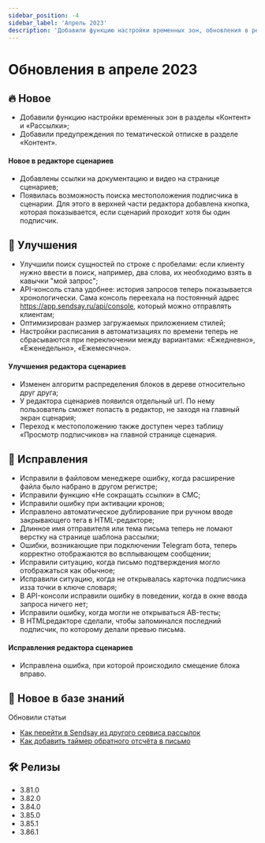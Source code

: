 ```yaml
---
sidebar_position: -4
sidebar_label: 'Апрель 2023'
description: 'Добавили функцию настройки временных зон, обновления в редакторе сценариев, несколько исправлений'
---
```


# Обновления в апреле 2023

## 🔥 Новое

- Добавили функцию настройки временных зон в разделы «Контент» и «Рассылки»;
- Добавили предупреждения по тематической отписке в разделе «Контент».

#### Новое в редакторе сценариев

- Добавлены ссылки на документацию и видео на странице сценариев;
- Появилась возможность поиска местоположения подписчика в сценарии. Для этого в верхней части редактора добавлена кнопка, которая показывается, если сценарий проходит хотя бы один подписчик.

## 🚀 Улучшения

- Улучшили поиск сущностей по строке с пробелами: если клиенту нужно ввести в поиск, например, два слова, их необходимо взять в кавычки "мой запрос";
- API-консоль стала удобнее: история запросов теперь показывается хронологически. Сама консоль переехала на постоянный адрес <https://app.sendsay.ru/api/console>, который можно отправлять клиентам;
- Оптимизирован размер загружаемых приложением стилей;
- Настройки расписания в автоматизациях по времени теперь не сбрасываются при переключении между вариантами: «Ежедневно», «Еженедельно», «Ежемесячно».

#### Улучшения редактора сценариев

- Изменен алгоритм распределения блоков в дереве относительно друг друга;
- У редактора сценариев появился отдельный url. По нему пользователь сможет попасть в редактор, не заходя на главный экран сценария;
- Переход к местоположению также доступен через таблицу «Просмотр подписчиков» на главной странице сценария.

## 🐛 Исправления

- Исправили в файловом менеджере ошибку, когда расширение файла было набрано в другом регистре;
- Исправили функцию «Не сокращать ссылки» в СМС;
- Исправили ошибку при активации кронов;
- Исправлено автоматическое дублирование при ручном вводе закрывающего тега в HTML-редакторе;
- Длинное имя отправителя или тема письма теперь не ломают верстку на странице шаблона рассылки;
- Ошибки, возникающие при подключении Telegram бота, теперь корректно отображаются во всплывающем сообщении;
- Исправили ситуацию, когда письмо подтверждения могло отображаться как обычное;
- Исправили ситуацию, когда не открывалась карточка подписчика изза точки в ключе словаря;
- В API-консоли исправили ошибку в поведении, когда в окне ввода запроса ничего нет;
- Исправили ошибку, когда могли не открываться AB-тесты;
- В HTMLредакторе сделали, чтобы запоминался последний подписчик, по которому делали превью письма.

#### Исправления редактора сценариев

- Исправлена ошибка, при которой происходило смещение блока вправо.

## 📖 Новое в базе знаний

Обновили статьи

- [Как перейти в Sendsay из другого сервиса рассылок](https://docs.sendsay.ru/getting-started/how-to-migrate-to-sendsay)
- [Как добавить таймер обратного отсчёта в письмо](https://docs.sendsay.ru/email-campaigns/create-your-campaign/countdown-timer)

## 🛠️ Релизы

- 3.81.0
- 3.82.0
- 3.84.0
- 3.85.0
- 3.85.1
- 3.86.1
